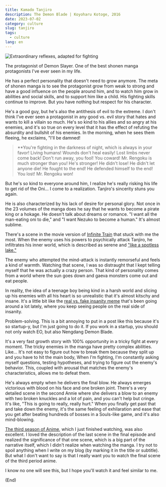 ```yaml
---
title: Kamado Tanjiro
description: The Demon Blade | Koyoharu Kotoge, 2016
date: 2023-07-02
category: culture
slug: tanjiro
tags:
  - culture
lang: en
---
```


![Extraordinary reflexes, adapted for fighting](../images/tanjiro/tanjiro.jpeg)

The protagonist of Demon Slayer. One of the best shonen manga protagonists I've ever seen in my life.

He has a perfect personality that doesn't need to grow anymore. The meta of shonen manga is to see the protagonist grow from weak to strong and have a good influence on the people around him, and to watch him grow in abilities and social skills, and to support him like a child.
His fighting skills continue to improve. But you have nothing but respect for his character.

He's a good guy, but he's also the antithesis of evil to the extreme. I don't think I've ever seen a protagonist in any good vs. evil story that hates and wants to kill a villain so much.
He's so kind to his allies and so angry at his enemies, and it's so true on every level that it has the effect of refuting the absurdity and bullshit of his enemies. In the morning, when he sees them fleeing, he exclaims, "I'll be damned!

> \*\*You're fighting in the darkness of night, which is always in your favor! Living humans! Wounds don't heal easily! Lost limbs never come back! Don't run away, you fool! You coward! Mr. Rengoku is much stronger than you! He's stronger! He didn't lose! He didn't let anyone die! He fought to the end! He defended himself to the end! You lost! Mr. Rengoku won!

But he's so kind to everyone around him, I realize he's really risking his life to get rid of the Oni... I come to a realization. Tanjiro's sincerity stuns you again.

He is also characterized by his lack of desire for personal glory. Not once in the 23 volumes of the manga does he say that he wants to become a pirate king or a hokage. He doesn't talk about dreams or romance.
"I want all the man-eating oni to die," and "I want Nezuko to become a human." It's almost sublime.

There's a scene in the movie version of [Infinite Train](https://watcha.com/ko-KR/contents/tlObjnj) that stuck with me the most. When the enemy uses his powers to psychically attack Tanjiro, he infiltrates his inner world, which is described as serene and ["like a spotless lake."](https://namu.wiki/w/%EC%B9%B4%EB%A7%88%EB%8F%84%20%ED%83%84%EC%A7%80%EB%A1%9C?from=%ED%83%84%EC%A7%80%EB%A1%9C#s-2.2)

The enemy who attempted the mind-attack is instantly remorseful and feels a kind of warmth. Watching that scene, I was so distraught that I kept telling myself that he was actually a crazy person. That kind of personality comes from a world where the sun goes down and gaeva monsters come out and eat people.

In reality, the idea of a teenage boy being kind in a harsh world and slicing up his enemies with all his heart is so unrealistic that it's almost kitschy and insane. It's a little bit like the [real vs. fake insanity meme](https://m.post.naver.com/viewer/postView.naver?volumeNo=29284697&memberNo=5079266) that's been going around a lot lately, where you keep seeing people on the real side of insanity.

Problem-solving. This is a bit annoying to put in a post like this because it's so startup-y, but I'm just going to do it. If you work in a startup, you should not only watch EO, but also Nengdang Demon Blade.

It's a very fast growth story with 100% opportunity in a tricky fight at every moment. The tricky enemies in the manga have pretty complex abilities. Like... It's not easy to figure out how to break them because they split up and you have to hit the main body,
When I'm fighting, I'm constantly asking myself questions, testing hypotheses, and trying to figure out the enemy's behavior. This, coupled with arousal that matches the enemy's characteristics, allows me to defeat them.

He's always empty when he delivers the final blow. He always emerges victorious with blood on his face and one broken joint.
There's a very detailed scene in the second Annie where she delivers a blow to an enemy with two broken knuckles and a lot of pain, and you can't help but cringe. It's like, "This is going to really, really hurt."
When you finally get past that and take down the enemy, it's the same feeling of exhilaration and ease that you get after beating hundreds of bosses in a Souls-like game, and it's also mind-blowing.

[The third season of Anime](https://watcha.com/ko-KR/contents/tlnN6J1), which I just finished watching, was also excellent. I loved the description of the last scene in the final episode and realized the significance of that one scene, which is a big part of the narrative itself, which I didn't realize when watching the manga.
I try not to spoil anything when I write on my blog (by marking it in the title or subtitle). But what I don't want to say is that I really want you to watch the final scene of the third period anime.

I know no one will see this, but I hope you'll watch it and feel similar to me.

(End)

